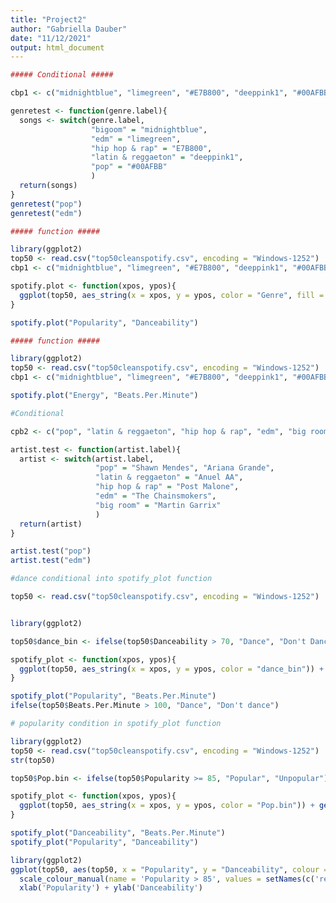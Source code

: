 ```yaml
---
title: "Project2"
author: "Gabriella Dauber"
date: "11/12/2021"
output: html_document
---
```


```r

##### Conditional #####

cbp1 <- c("midnightblue", "limegreen", "#E7B800", "deeppink1", "#00AFBB")

genretest <- function(genre.label){
  songs <- switch(genre.label,
                  "bigoom" = "midnightblue",
                  "edm" = "limegreen",
                  "hip hop & rap" = "E7B800",
                  "latin & reggaeton" = "deeppink1",
                  "pop" = "#00AFBB"
                  )
  return(songs)
}
genretest("pop")
genretest("edm")
```


```r

##### function #####

library(ggplot2)
top50 <- read.csv("top50cleanspotify.csv", encoding = "Windows-1252")
cbp1 <- c("midnightblue", "limegreen", "#E7B800", "deeppink1", "#00AFBB")

spotify.plot <- function(xpos, ypos){
  ggplot(top50, aes_string(x = xpos, y = ypos, color = "Genre", fill = "Genre")) + geom_point(size = 3) + xlab(sub("[.]", " ", xpos)) + ylab(sub("[.]", " ", ypos)) + scale_colour_manual(values=cbp1)
}

spotify.plot("Popularity", "Danceability")

```

```r

##### function #####

library(ggplot2)
top50 <- read.csv("top50cleanspotify.csv", encoding = "Windows-1252")
cbp1 <- c("midnightblue", "limegreen", "#E7B800", "deeppink1", "#00AFBB")

spotify.plot("Energy", "Beats.Per.Minute")

```


```r
#Conditional

cpb2 <- c("pop", "latin & reggaeton", "hip hop & rap", "edm", "big room")

artist.test <- function(artist.label){
  artist <- switch(artist.label,
                   "pop" = "Shawn Mendes", "Ariana Grande",
                   "latin & reggaeton" = "Anuel AA", 
                   "hip hop & rap" = "Post Malone", 
                   "edm" = "The Chainsmokers", 
                   "big room" = "Martin Garrix"
                   )
  return(artist)
}

artist.test("pop")
artist.test("edm")

```



```r
#dance conditional into spotify_plot function

top50 <- read.csv("top50cleanspotify.csv", encoding = "Windows-1252")


library(ggplot2)

top50$dance_bin <- ifelse(top50$Danceability > 70, "Dance", "Don't Dance") 

spotify_plot <- function(xpos, ypos){
  ggplot(top50, aes_string(x = xpos, y = ypos, color = "dance_bin")) + geom_point(size = 3) + xlab(sub("[.]", " ", xpos)) + ylab(sub("[.]", " ", ypos))
}

spotify_plot("Popularity", "Beats.Per.Minute")
ifelse(top50$Beats.Per.Minute > 100, "Dance", "Don't dance")


```

```r
# popularity condition in spotify_plot function

library(ggplot2)
top50 <- read.csv("top50cleanspotify.csv", encoding = "Windows-1252")
str(top50)

top50$Pop.bin <- ifelse(top50$Popularity >= 85, "Popular", "Unpopular")

spotify_plot <- function(xpos, ypos){
  ggplot(top50, aes_string(x = xpos, y = ypos, color = "Pop.bin")) + geom_point(size = 3) + xlab(sub("[.]", " ", xpos)) + ylab(sub("[.]", " ", ypos)) 
}

spotify_plot("Danceability", "Beats.Per.Minute")
spotify_plot("Popularity", "Danceability")

```


```r
library(ggplot2)
ggplot(top50, aes(top50, x = "Popularity", y = "Danceability", colour = Popularity >= 85)) + geom_point() +
  scale_colour_manual(name = 'Popularity > 85', values = setNames(c('red','green'),c(T, F))) +
  xlab('Popularity') + ylab('Danceability')
```



